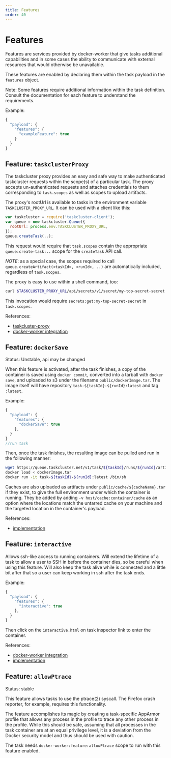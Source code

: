 ```yaml
---
title: Features
order: 40
---
```


# Features

Features are services provided by docker-worker that give tasks additional
capabilities and in some cases the ability to communicate with external
resources that would otherwise be unavailable.

These features are enabled by declaring them within the task payload in the
`features` object.

Note: Some features require additional information within the task definition.
Consult the documentation for each feature to understand the requirements.

Example:

```js
{
  "payload": {
    "features": {
      "exampleFeature": true
    }
  }
}
```

## Feature: `taskclusterProxy`

The taskcluster proxy provides an easy and safe way to make authenticated
taskcluster requests within the scope(s) of a particular task.  The proxy
accepts un-authenticated requests and attaches credentials to them
corresponding to `task.scopes` as well as scopes to upload artifacts.

The proxy's rootUrl is available to tasks in the environment variable
`TASKCLUSTER_PROXY_URL`.  It can be used with a client like this:

```js
var taskcluster = require('taskcluster-client');
var queue = new taskcluster.Queue({
  rootUrl: process.env.TASKCLUSTER_PROXY_URL,
});
queue.createTask(..);
```

This request would require that `task.scopes` contain the appropriate
`queue:create-task:..` scope for the `createTask` API call.

*NOTE*: as a special case, the scopes required to call
`queue.createArtifact(<taskId>, <runId>, ..)` are automatically included,
regardless of `task.scopes`.

The proxy is easy to use within a shell command, too:

```sh
curl $TASKCLUSTER_PROXY_URL/api/secrets/v1/secret/my-top-secret-secret
```

This invocation would require `secrets:get:my-top-secret-secret` in `task.scopes`.

References:

* [taskcluster-proxy](https://github.com/taskcluster/taskcluster/tree/main/tools/taskcluster-proxy)
* [docker-worker integration](https://github.com/taskcluster/taskcluster/blob/main/workers/docker-worker/src/lib/features/taskcluster_proxy.js)

## Feature: `dockerSave`

Status: Unstable, api may be changed

When this feature is activated, after the task finishes, a copy of the container is saved using `docker commit`, converted into a tarball with `docker save`, and uploaded to s3 under the filename `public/dockerImage.tar`. The image itself will have repository `task-${taskId}-${runId}:latest` and tag `:latest`.

Example:

```js
{
  "payload": {
    "features": {
      "dockerSave": true
    },
  }
}
//run task
```

Then, once the task finishes, the resulting image can be pulled and run in the following manner:

```bash
wget https://queue.taskcluster.net/v1/task/${taskId}/runs/${runId}/artifacts/public/dockerImage.tar
docker load < dockerImage.tar
docker run -it task-${taskId}-${runId}:latest /bin/sh
```

Caches are also uploaded as artifacts under `public/cache/${cacheName}.tar` if they exist, to give the full environment under which the container is running. They be added by adding `-v host/cache:container/cache` as an option where the locations match the untarred cache on your machine and the targeted location in the container's payload.

References:

* [implementation](https://github.com/taskcluster/taskcluster/blob/main/workers/docker-worker/src/lib/features/docker_save.js)

## Feature: `interactive`

Allows ssh-like access to running containers. Will extend the lifetime of a task to allow a user to SSH in before the container dies, so be careful when using this feature. Will also keep the task alive while is connected and a little bit after that so a user can keep working in ssh after the task ends.

Example:

```js
{
  "payload": {
    "features": {
      "interactive": true
    },
  }
}
```
Then click on the `interactive.html` on task inspector link to enter the container.

References:

* [docker-worker integration](https://github.com/taskcluster/taskcluster/blob/main/workers/docker-worker/src/lib/features/interactive.js)
* [implementation](https://github.com/taskcluster/docker-exec-websocket-server)

## Feature: `allowPtrace`

Status: stable

This feature allows tasks to use the ptrace(2) syscall.
The Firefox crash reporter, for example, requires this functionality.

The feature accomplishes its magic by creating a task-specific AppArmor profile that allows any process in the profile to trace any other process in the profile.
While this should be safe, assuming that all processes in the task container are at an equal privilege level, it is a deviation from the Docker security model and thus should be used with caution.

The task needs `docker-worker:feature:allowPtrace` scope to run with this feature enabled.


